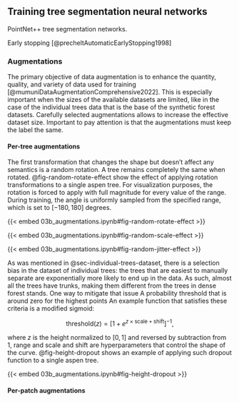 ## Training tree segmentation neural networks

PointNet++ tree segmentation networks.

Early stopping [@precheltAutomaticEarlyStopping1998]

### Augmentations

The primary objective of data augmentation is to enhance the quantity, quality, and variety of data used for training [@mumuniDataAugmentationComprehensive2022].
This is especially important when the sizes of the available datasets are limited, like in the case of the individual trees data that is the base of the synthetic forest datasets.
Carefully selected augmentations allows to increase the effective dataset size.
Important to pay attention is that the augmentations must keep the label the same.

#### Per-tree augmentations

The first transformation that changes the shape but doesn't affect any semantics is a random rotation.
A tree remains completely the same when rotated.
@fig-random-rotate-effect show the effect of applying rotation transformations to a single aspen tree.
For visualization purposes, the rotation is forced to apply with full magnitude for every value of the range.
During training, the angle is uniformly sampled from the specified range, which is set to $[-180, 180]$ degrees.

{{< embed 03b_augmentations.ipynb#fig-random-rotate-effect >}}

{{< embed 03b_augmentations.ipynb#fig-random-scale-effect >}}

{{< embed 03b_augmentations.ipynb#fig-random-jitter-effect >}}

As was mentioned in @sec-individual-trees-dataset, there is a selection bias in the dataset of individual trees: the trees that are easiest to manually separate are exponentially more likely to end up in the data.
As such, almost all the trees have trunks, making them different from the trees in dense forest stands.
One way to mitigate that issue 
A probability threshold that is around zero for the highest points
An example function that satisfies these criteria is a modified sigmoid:

$$
\text{threshold}(z) = \big[1 + e^{z \times \text{scale} + \text{shift}}\big]^{-1},
$$

where $z$ is the height normalized to $[0, 1]$ and reversed by subtraction from 1, range and $\text{scale}$ and $\text{shift}$ are hyperparameters that control the shape of the curve.
@fig-height-dropout shows an example of applying such dropout function to a single aspen tree.

{{< embed 03b_augmentations.ipynb#fig-height-dropout >}}

#### Per-patch augmentations
